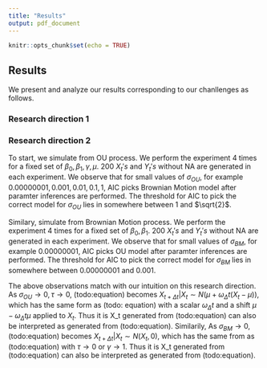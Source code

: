 ```yaml
---
title: "Results"
output: pdf_document
---
```


```r
knitr::opts_chunk$set(echo = TRUE)
```

## Results
We present and analyze our results corresponding to our chanllenges as follows.

### Research direction 1

### Research direction 2

To start, we simulate from OU process. We perform the experiment 4 times for a fixed set of $\beta_0, \beta_1, \gamma, \mu$. 200 $X_t's$ and $Y_t's$ without NA are generated in each experiment. We observe that for small values of $\sigma_{OU}$, for example $0.00000001, 0.001, 0.01, 0.1, 1$, AIC picks Brownian Motion model after paramter inferences are performed. The threshold for AIC to pick the correct model for $\sigma_{OU}$ lies in somewhere between $1$ and $\sqrt{2}$.

Similary, simulate from Brownian Motion process. We perform the experiment 4 times for a fixed set of $\beta_0, \beta_1$. 200 $X_t's$ and $Y_t's$ without NA are generated in each experiment. We observe that for small values of $\sigma_{BM}$, for example $0.00000001$, AIC picks OU model after paramter inferences are performed. The threshold for AIC to pick the correct model for $\sigma_{BM}$ lies in somewhere between $0.00000001$ and $0.001$.

The above observations match with our intuition on this research direction. As $\sigma_{OU} \rightarrow 0, \tau \rightarrow 0$, (todo:equation) becomes $X_{t+\Delta{t}}|X_t \sim N(\mu+\omega_\Delta{t}(X_t-\mu))$, which has the same form as (todo: equation) with a scalar $\omega_\Delta{t}$ and a shift $\mu-\omega_\Delta{t}\mu$ applied to $X_t$. Thus it is X_t generated from (todo:equation) can also be interpreted as generated from (todo:equation). Similarily, As $\sigma_{BM} \rightarrow 0$, (todo:equation) becomes $X_{t+\Delta{t}}|X_t \sim N(X_t, 0)$, which has the same from as (todo:equation) with $\tau\rightarrow 0$ or $\gamma \rightarrow 1$. Thus it is X_t generated from (todo:equation) can also be interpreted as generated from (todo:equation).
 

